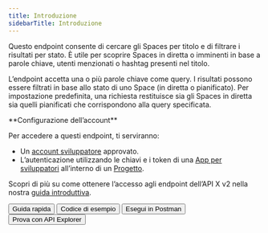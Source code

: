 ```yaml
---
title: Introduzione
sidebarTitle: Introduzione
---
```



Questo endpoint consente di cercare gli Spaces per titolo e di filtrare i risultati per stato. È utile per scoprire Spaces in diretta o imminenti in base a parole chiave, utenti menzionati o hashtag presenti nel titolo.

L’endpoint accetta una o più parole chiave come query. I risultati possono essere filtrati in base allo stato di uno Space (in diretta o pianificato). Per impostazione predefinita, una richiesta restituisce sia gli Spaces in diretta sia quelli pianificati che corrispondono alla query specificata.

<Note>
  **Configurazione dell’account**

  Per accedere a questi endpoint, ti serviranno:

  - Un [account sviluppatore](https://developer.x.com/en/portal/petition/essential/basic-info) approvato.
  - L’autenticazione utilizzando le chiavi e i token di una [App per sviluppatori](/it/resources/fundamentals/developer-apps) all’interno di un [Progetto](/it/resources/fundamentals/projects). 

  Scopri di più su come ottenere l’accesso agli endpoint dell’API X v2 nella nostra [guida introduttiva](/it/x-api/getting-started/getting-access).
</Note>

<div className="flex space-x-2">
  <Button href="/it/x-api/spaces/search/quickstart">
    Guida rapida
  </Button>

  <Button href="https://github.com/xdevplatform/Twitter-API-v2-sample-code">
    Codice di esempio
  </Button>

  <Button href="https://app.getpostman.com/run-collection/9956214-784efcda-ed4c-4491-a4c0-a26470a67400">
    Esegui in Postman
  </Button>

  <Button href="https://developer.x.com/apitools/api?endpoint=/2/spaces/search&method=get">
    Prova con API Explorer
  </Button>
</div>
